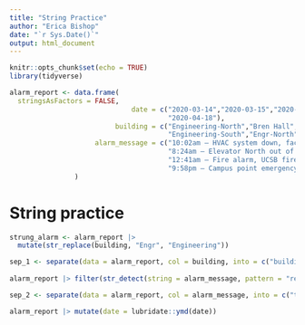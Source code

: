 ```yaml
---
title: "String Practice"
author: "Erica Bishop"
date: "`r Sys.Date()`"
output: html_document
---
```


```r
knitr::opts_chunk$set(echo = TRUE)
library(tidyverse)
```

```r

alarm_report <- data.frame(
  stringsAsFactors = FALSE,
                              date = c("2020-03-14","2020-03-15","2020-04-10",
                                       "2020-04-18"),
                          building = c("Engineering-North","Bren Hall",
                                       "Engineering-South","Engr-North"),
                     alarm_message = c("10:02am – HVAC system down, facilities management alerted",
                                       "8:24am – Elevator North out of service",
                                       "12:41am – Fire alarm, UCSB fire responded and cleared",
                                       "9:58pm – Campus point emergency siren, UCPD responded")
                )

```

# String practice

```r

strung_alarm <- alarm_report |> 
  mutate(str_replace(building, "Engr", "Engineering"))

sep_1 <- separate(data = alarm_report, col = building, into = c("building", "wing"), sep = "-", remove = FALSE)
  
alarm_report |> filter(str_detect(string = alarm_message, pattern = "responded"))

sep_2 <- separate(data = alarm_report, col = alarm_message, into = c("time", "alarm_message"), sep = "–", remove = FALSE)

alarm_report |> mutate(date = lubridate::ymd(date))




```


